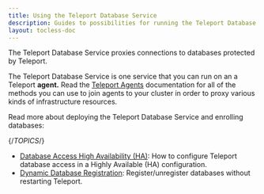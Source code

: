 ```yaml
---
title: Using the Teleport Database Service
description: Guides to possibilities for running the Teleport Database Service.
layout: tocless-doc
---
```


The Teleport Database Service proxies connections to databases protected by
Teleport. 

The Teleport Database Service is one service that you can run on an a Teleport
**agent.** Read the [Teleport Agents](../agents/introduction.mdx)
documentation for all of the methods you can use to join agents to your cluster
in order to proxy various kinds of infrastructure resources.

Read more about deploying the Teleport Database Service and enrolling databases:

{/*TOPICS*/}

- [Database Access High Availability (HA)](guides/ha.mdx): How to configure Teleport database access in a Highly Available (HA) configuration.
- [Dynamic Database Registration](guides/dynamic-registration.mdx): Register/unregister databases without restarting Teleport.
